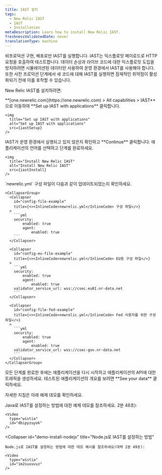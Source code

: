 ```yaml
---
title: IAST 설치
tags:
  - New Relic IAST
  - IAST
  - Installation
metaDescription: Learn how to install New Relic IAST.
freshnessValidatedDate: never
translationType: machine
---
```




<Callout variant="important">
  비프로덕션 구현, 배포로만 IAST를 실행합니다. IAST는 익스플로잇 페이로드로 HTTP 요청을 호출하여 테스트합니다. 데이터 손상과 라이브 코드에 대한 익스플로잇 도입을 방지하려면 시뮬레이션된 데이터만 사용하여 운영 환경에서 IAST를 사용해야 합니다. 또한 사전 프로덕션 단계에서 새 코드에 대해 IAST를 실행하면 잠재적인 취약점이 활성화되기 전에 이를 포착할 수 있습니다.
</Callout>

New Relic IAST를 설치하려면:

<Steps>
  <Step>
    <DoNotTranslate>**[one.newrelic.com](https://one.newrelic.com) > All capabilities > IAST**</DoNotTranslate> 으로 이동하여 <DoNotTranslate>**Set up IAST with applications**</DoNotTranslate> 클릭합니다.

    <img
      title="Set up IAST with applications"
      alt="Set up IAST with applications"
      src={iastSetup}
    />
  </Step>

  <Step>
    IAST가 운영 환경에서 실행되고 있지 않은지 확인하고 <DoNotTranslate>**Continue**</DoNotTranslate> 클릭합니다.  

  </Step>

  <Step>
    애플리케이션의 언어를 선택하고 단계를 완료하세요.

    <img
      title="Install New Relic IAST"
      alt="Install New Relic IAST"
      src={iastInstall}
    />
  </Step>

  <Step>
    `newrelic.yml` 구성 파일이 다음과 같이 업데이트되었는지 확인하세요.

    <CollapserGroup>
      <Collapser
        id="config-file-example"
        title={<><InlineCode>newrelic.yml</InlineCode> 구성 파일</>}
      >
        ```yml
        security:
            enabled: true
            agent:
                enabled: true
        ```
      </Collapser>

      <Collapser
        id="config-eu-file-example"
        title={<><InlineCode>newrelic.yml</InlineCode> EU용 구성 파일</>}
      >
        ```yml
        security:
            enabled: true
            agent:
                enabled: true
        validator_service_url: wss://csec.eu01.nr-data.net
        ```
      </Collapser>

      <Collapser
        id="config-file-fed-example"
        title={<><InlineCode>newrelic.yml</InlineCode> Fed 사용자를 위한 구성 파일</>}
      >
        ```yml
        security:
            enabled: true
            agent:
                enabled: true
        validator_service_url: wss://csec-gov.nr-data.net
        ```
      </Collapser>
    </CollapserGroup>
  </Step>

  <Step>
    모든 단계를 완료한 후에는 애플리케이션을 다시 시작하고 애플리케이션의 API에 대한 트래픽을 생성하세요.  

  </Step>

  <Step>
    테스트된 애플리케이션의 개요를 보려면 <DoNotTranslate>**See your data**</DoNotTranslate> 클릭하세요.  

  </Step>
</Steps>

자세한 지침은 아래 예제 데모를 확인하세요.

<CollapserGroup>
  <Collapser
    id="demo-install-java"
    title="Java로 IAST를 설정하는 방법"
  >
    Java로 IAST를 설정하는 방법에 대한 예제 데모를 참조하세요. 2분 48초):

    <Video
      type="wistia"
      id="dbipyzuyok"
    />
  </Collapser>

  <Collapser
    id="demo-install-nodejs"
    title="Node.js로 IAST를 설정하는 방법"
  >
    Node.js로 IAST를 설정하는 방법에 대한 데모 예시를 참조하세요(대략 2분 49초):

    <Video
      type="wistia"
      id="1m2suxuvuz"
    />
  </Collapser>
</CollapserGroup>